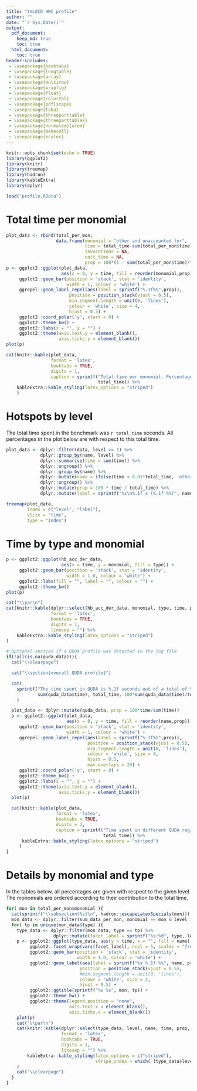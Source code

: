 ```yaml
---
title: "tmLQCD HMC profile"
author: ""
date: "`r Sys.Date()`"
output:
  pdf_document: 
    keep_md: true 
    toc: true
  html_document: 
    toc: true
header-includes:
 - \usepackage{booktabs}
 - \usepackage{longtable}
 - \usepackage{array}
 - \usepackage{multirow}
 - \usepackage{wrapfig}
 - \usepackage{float}
 - \usepackage{colortbl}
 - \usepackage{pdflscape}
 - \usepackage{tabu}
 - \usepackage{threeparttable}
 - \usepackage{threeparttablex}
 - \usepackage[normalem]{ulem}
 - \usepackage{makecell}
 - \usepackage{xcolor}
---
```


```r
knitr::opts_chunk$set(echo = TRUE)
library(ggplot2)
library(knitr)
library(treemap)
library(hadron)
library(kableExtra)
library(dplyr)
```

```r
load("profile.RData")
```


\clearpage

# Total time per monomial 

```r
plot_data <- rbind(total_per_mon,
                   data.frame(monomial = "other and unaccounted for",
                              time = total_time-sum(total_per_mon$time),
                              invocations = NA,
                              unit_time = NA,
                              prop = 100*(1 - sum(total_per_mon$time)/total_time)))
p <- ggplot2::ggplot(plot_data,
                     aes(x = 0, y = time, fill = reorder(monomial,prop))) +
     ggplot2::geom_bar(position = 'stack', stat = 'identity',
                       width = 1, colour = 'white') +
     ggrepel::geom_label_repel(aes(label = sprintf("%.1f%%",prop)),
                        position = position_stack(vjust = 0.5),
                        min.segment.length = unit(0, 'lines'),
                        colour = 'white', size = 4,
                        hjust = 0.5) +
     ggplot2::coord_polar('y', start = 0) +
     ggplot2::theme_bw() +
     ggplot2::labs(x = "", y = "") +
     ggplot2::theme(axis.text.y = element_blank(),
                    axis.ticks.y = element_blank())
plot(p)

cat(knitr::kable(plot_data,
                 format = 'latex',
                 booktabs = TRUE,
                 digits = 1,
                 caption = sprintf("Total time per monomial. Percentages are w.r.t. to the total time of %.1f seconds.",
                                   total_time)) %>%
    kableExtra::kable_styling(latex_options = "striped")
    )
```

\clearpage

# Hotspots by level

The total time spent in the benchmark was `r total_time` seconds. All percentages in the plot below are with respect to this total time.

```r
plot_data <- dplyr::filter(data, level >= 1) %>%
             dplyr::group_by(name, level) %>%
             dplyr::summarise(time = sum(time)) %>%
             dplyr::ungroup() %>%
             dplyr::group_by(name) %>%
             dplyr::mutate(name = ifelse(time < 0.01*total_time, 'other', name)) %>%
             dplyr::ungroup() %>%
             dplyr::mutate(prop = 100 * time / total_time) %>%
             dplyr::mutate(label = sprintf("%s\n%.1f s (%.1f %%)", name, time, prop))

treemap(plot_data,
        index = c("level", "label"),
        vSize = "time",
        type = "index")
```

# Time by type and monomial

```r
p <- ggplot2::ggplot(hb_acc_der_data,
                     aes(x = time, y = monomial, fill = type)) +
     ggplot2::geom_bar(position = 'stack', stat = 'identity',
                       width = 1.0, colour = 'white') +
     ggplot2::labs(fill = "", label = "", colour = "") +
     ggplot2::theme_bw()
plot(p)

cat("\\par\n")
cat(knitr::kable(dplyr::select(hb_acc_der_data, monomial, type, time, prop, invocations, unit_time),
                 format = 'latex',
                 booktabs = TRUE,
                 digits = 1,
                 linesep = "") %>%
    kableExtra::kable_styling(latex_options = "striped")
)
```

```r
# Optional section if a QUDA profile was detected in the log file
if(!all(is.na(quda_data))){
  cat("\\clearpage")

  cat("\\section{overall QUDA profile}")

  cat(
    sprintf("The time spent in QUDA is %.1f seconds out of a total of %.1f seconds (%.1f %%).\\linebreak",
            sum(quda_data$time), total_time, 100*sum(quda_data$time)/total_time)
    )

  plot_data <- dplyr::mutate(quda_data, prop = 100*time/sum(time))
  p <- ggplot2::ggplot(plot_data,
                       aes(x = 0, y = time, fill = reorder(name,prop))) +
     ggplot2::geom_bar(position = 'stack', stat = 'identity',
                       width = 1, colour = 'white') +
     ggrepel::geom_label_repel(aes(label = sprintf("%.1f%%",prop)),
                               position = position_stack(vjust = 0.5),
                               min.segment.length = unit(0, 'lines'),
                               colour = 'white', size = 4,
                               hjust = 0.5,
                               max.overlaps = 20) +
     ggplot2::coord_polar('y', start = 0) +
     ggplot2::theme_bw() +
     ggplot2::labs(x = "", y = "") +
     ggplot2::theme(axis.text.y = element_blank(),
                    axis.ticks.y = element_blank())
  plot(p)

  cat(knitr::kable(plot_data,
                   format = 'latex',
                   booktabs = TRUE,
                   digits = 1,
                   caption = sprintf("Time spent in different QUDA regions. Compare to total time of %.1f seconds.",
                                     total_time)) %>%
      kableExtra::kable_styling(latex_options = "striped")
     )
}
```

\clearpage

# Details by monomial and type

In the tables below, all percentages are given with respect to the given level. The monomials are ordered according to their contribution to the total time.

```r
for( mon in total_per_mon$monomial ){
  cat(sprintf("\\subsection{%s}\n", hadron::escapeLatexSpecials(mon)))
  mon_data <- dplyr::filter(sum_data_per_mon, monomial == mon & level >= 2)
  for( tp in unique(mon_data$type) ){
    type_data <- dplyr::filter(mon_data, type == tp) %>%
                  dplyr::mutate(facet_label = sprintf("%s:%d", type, level))
    p <- ggplot2::ggplot(type_data, aes(y = time, x = "", fill = name)) +
         ggplot2::facet_wrap(vars(facet_label), ncol = 5, scales = "free") +
         ggplot2::geom_bar(position = 'stack', stat = 'identity',
                           width = 1.0, colour = 'white') +
         ggplot2::geom_label(aes(label = sprintf("%s %.1f %%", name, prop)),
                            position = position_stack(vjust = 0.5),
                            #min.segment.length = unit(0, 'lines'),
                            colour = 'white', size = 2,
                            hjust = 0.5) +
         ggplot2::ggtitle(sprintf("%s %s", mon, tp)) +
         ggplot2::theme_bw() +
         ggplot2::theme(legend.position = "none",
                        axis.text.x = element_blank(), 
                        axis.ticks.x = element_blank())
    plot(p)
    cat("\\par\n")
    cat(knitr::kable(dplyr::select(type_data, level, name, time, prop, invocations, unit_time),
                     format = 'latex',
                     booktabs = TRUE,
                     digits = 1,
                     linesep = "") %>%
        kableExtra::kable_styling(latex_options = c("striped"),
                                  stripe_index = which( (type_data$level %% 2) == 1 ))
    )
    cat("\\clearpage")
  }
}
```
